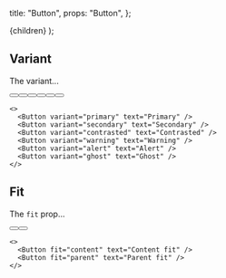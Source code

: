 
  title: "Button",
  props: "Button",
};

  <MdxLayout metadata={metadata}>{children}</MdxLayout>
);

## Variant

The variant...

<div className="box flex flex-wrap gap-m">
  <Button variant="primary" text="Primary" />
  <Button variant="secondary" text="Secondary" />
  <Button variant="contrasted" text="Contrasted" />
  <Button variant="warning" text="Warning" />
  <Button variant="alert" text="Alert" />
  <Button variant="ghost" text="Ghost" />
</div>

```tsx
<>
  <Button variant="primary" text="Primary" />
  <Button variant="secondary" text="Secondary" />
  <Button variant="contrasted" text="Contrasted" />
  <Button variant="warning" text="Warning" />
  <Button variant="alert" text="Alert" />
  <Button variant="ghost" text="Ghost" />
</>
```

## Fit

The `fit` prop...

<div className="box flex flex-wrap gap-m">
  <Button fit="content" text="Content fit" />
  <Button fit="parent" text="Parent fit" />
</div>

```tsx
<>
  <Button fit="content" text="Content fit" />
  <Button fit="parent" text="Parent fit" />
</>
```
